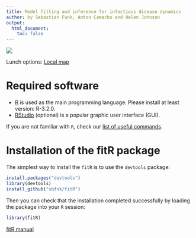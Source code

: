 ```yaml
---
title: Model fitting and inference for infectious disease dynamics
author: by Sebastian Funk, Anton Camacho and Helen Johnson
output:
  html_document:
    toc: false
---
```


![](external_fig/import/lshtm_cmmid.png)

Lunch options: [Local map](http://goo.gl/XEPxch) 

# Required software
* [R](http://cran.r-project.org) is used as the main programming language. Please install at least version: R-3.2.0.
* [RStudio](http://www.rstudio.com/products/rstudio/download/) (optional) is a popular graphic user interface (GUI).

If you are not familiar with `R`, check our [list of useful commands](slides/rintro.pdf).

# Installation of the fitR package

The simplest way to install the `fitR` is to use the `devtools` package:

```r
install.packages("devtools")
library(devtools)
install_github("sbfnk/fitR")
```

Then you can check that the installation completed successfully by loading the package into your `R` session:

```r
library(fitR)
```

[fitR manual](fitR.pdf)


<!-- [Further methods and packages](slides/further_slides.pdf) -->

<!-- [So what did happen on Tristan da Cunha?](slides/anton_talk.pdf) -->

<!-- [Modelling the Ebola outbreak in West Africa](slides/seb_talk.pdf) -->
 
